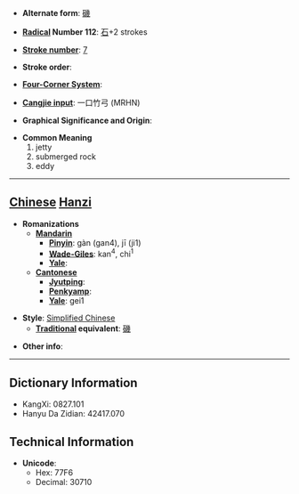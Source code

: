 * '''Alternate form''': [[磯]]

* '''[[Wiktionary:Chinese radical index| Radical]] Number 112''': [[Wiktionary:Chinese radical index 石|石]]+2 strokes

* '''[[Wiktionary:Chinese total strokes index|Stroke number]]''': [[Wiktionary:Chinese total strokes index 7|7]]

* '''Stroke order''': 

* '''[[Wiktionary:Chinese four corner index|Four-Corner System]]''': 

* '''[[Wiktionary:Chinese Cangjie index|Cangjie input]]''': 一口竹弓 (MRHN)

* '''Graphical Significance and Origin''': 

* '''Common Meaning'''
*#jetty
*# submerged rock
*# eddy


----

== [[Chinese]] [[Hanzi]] ==

* '''Romanizations'''
** '''[[Mandarin]]'''
*** '''[[Pinyin]]''': gàn (gan4), jī (ji1)
*** '''[[Wade-Giles]]''': kan<sup>4</sup>, chi<sup>1</sup>
*** '''[[Yale]]''': 
** '''[[Cantonese]]'''
*** '''[[Jyutping]]''':
*** '''[[Penkyamp]]''': 
*** '''[[Yale]]''': gei1

* '''Style''': [[Simplified Chinese]] 
** '''[[Traditional Chinese|Traditional]] equivalent''': [[磯]]

* '''Other info''': 

----

== Dictionary Information ==

* KangXi: 0827.101
* Hanyu Da Zidian: 42417.070

== Technical Information ==

* '''Unicode''':
** Hex: 77F6
** Decimal: 30710